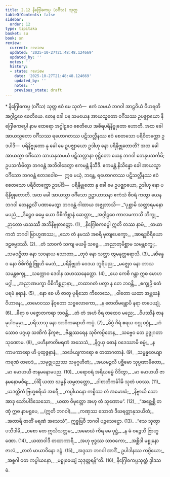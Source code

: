 ```yaml
---
title: 2.12 နိဂြေါဓကပ္ပ (ဝင်္ဂီသ) သုတ္တ
tableOfContents: false
sidebar:
  order: 12
type: tipitaka
basket: su
book: sn
review:
  current: review
  updated: '2025-10-27T21:48:48.124669'
  updated_by: ''
  notes: ''
  history:
  - state: review
    date: '2025-10-27T21:48:48.124669'
    updated_by: ''
    notes: ''
    previous_state: draft
---
```



<ReviewStatus review={frontmatter.review} showDetails={true} />

<HypothesisAnnotation frontmatter={frontmatter} />

<DynamicBreadcrumb />

<Paragraph type="center" book="sn">
* နိဂြေါဓကပ္ပ (ဝင်္ဂီသ) သုတ္တ
</Paragraph>

<Paragraph number="401" book="sn">
ဧဝံ မေ သုတံ—  ဧကံ သမယံ ဘဂဝါ အာဠဝိယံ ဝိဟရတိ အဂ္ဂါဠဝေ စေတိယေ. တေန ခေါ ပန သမယေန အာယသ္မတော ဝင်္ဂီသဿ ဥပဇ္ဈာယော နိဂြေါဓကပ္ပေါ နာမ ထေရော အဂ္ဂါဠဝေ စေတိယေ အစိရပရိနိဗ္ဗုတော ဟောတိ. အထ ခေါ အာယသ္မတော ဝင်္ဂီသဿ ရဟောဂတဿ ပဋိသလ္လီနဿ ဧဝံ စေတသော ပရိဝိတက္ကော ဥဒပါဒိ—  ပရိနိဗ္ဗုတော နု ခေါ မေ ဥပဇ္ဈာယော ဥဒါဟု နော ပရိနိဗ္ဗုတောတိ? အထ ခေါ အာယသ္မာ ဝင်္ဂီသော သာယနှသမယံ ပဋိသလ္လာနာ ဝုဋ္ဌိတော ယေန ဘဂဝါ တေနုပသင်္ကမိ; ဥပသင်္ကမိတွာ ဘဂဝန္တံ အဘိဝါဒေတွာ ဧကမန္တံ နိသီဒိ. ဧကမန္တံ နိသိန္နော ခေါ အာယသ္မာ ဝင်္ဂီသော ဘဂဝန္တံ ဧတဒဝေါစ—  ဣဓ မယှံ, ဘန္တေ, ရဟောဂတဿ ပဋိသလ္လီနဿ ဧဝံ စေတသော ပရိဝိတက္ကော ဥဒပါဒိ—  ပရိနိဗ္ဗုတော နု ခေါ မေ ဥပဇ္ဈာယော, ဥဒါဟု နော ပရိနိဗ္ဗုတောတိ. အထ ခေါ အာယသ္မာ ဝင်္ဂီသော ဥဋ္ဌာယာသနာ ဧကံသံ စီဝရံ ကတွာ ယေန ဘဂဝါ တေနဉ္ဇလိံ ပဏာမေတွာ ဘဂဝန္တံ ဂါထာယ အဇ္ဈဘာသိ—
</Paragraph>

<Division number="346" book="sn" e="ch" v="18" p="330">

<Paragraph number="402" type="verses" book="sn">
_“ပုစ္ဆာမိ သတ္ထာရမနောမပညံ,_  
_ဒိဋ္ဌေဝ ဓမ္မေ ယော ဝိစိကိစ္ဆာနံ ဆေတ္တာ;_  
_အဂ္ဂါဠဝေ ကာလမကာသိ ဘိက္ခု,_  
_ဉာတော ယသဿီ အဘိနိဗ္ဗုတတ္တော. (1)_  

</Paragraph>

</Division>
<Division number="347" book="sn" e="ch" v="18" p="330">

<Paragraph number="403" type="verses" book="sn">
_နိဂြေါဓကပ္ပေါ ဣတိ တဿ နာမံ,_  
_တယာ ကတံ ဘဂဝါ ဗြာဟ္မဏဿ;_  
_သော တံ နမဿံ အစရိ မုတျပေက္ခော,_  
_အာရဒ္ဓဝိရိယော ဒဠှဓမ္မဒဿီ. (2)_  

</Paragraph>

</Division>
<Division number="348" book="sn" e="ch" v="18" p="330">

<Paragraph number="404" type="verses" book="sn">
_တံ သာဝကံ သကျ မယမ္ပိ သဗ္ဗေ,_  
_အညာတုမိစ္ဆာမ သမန္တစက္ခု;_  
_သမဝဋ္ဌိတာ နော သဝနာယ သောတာ,_  
_တုဝံ နော သတ္ထာ တွမနုတ္တရောသိ. (3)_  

</Paragraph>

</Division>
<Division number="349" book="sn" e="ch" v="18" p="330">

<Paragraph number="405" type="verses" book="sn">
_ဆိန္ဒေဝ နော ဝိစိကိစ္ဆံ ဗြူဟိ မေတံ,_  
_ပရိနိဗ္ဗုတံ ဝေဒယ ဘူရိပည;_  
_မဇ္ဈေဝ နော ဘာသ သမန္တစက္ခု,_  
_သက္ကောဝ ဒေဝါန သဟဿနေတ္တော. (4)_  

</Paragraph>

</Division>
<Division number="350" book="sn" e="ch" v="18" p="330">

<Paragraph number="406" type="verses" book="sn">
_ယေ ကေစိ ဂန္ထာ ဣဓ မောဟမဂ္ဂါ,_  
_အညာဏပက္ခာ ဝိစိကိစ္ဆဌာနာ;_  
_တထာဂတံ ပတွာ န တေ ဘဝန္တိ,_  
_စက္ခုဉှိ ဧတံ ပရမံ နရာနံ. (5)_  

</Paragraph>

</Division>
<Division number="351" book="sn" e="ch" v="18" p="330">

<Paragraph number="407" type="verses" book="sn">
_နော စေ ဟိ ဇာတု ပုရိသော ကိလေသေ,_  
_ဝါတော ယထာ အဗ္ဘဃနံ ဝိဟာနေ;_  
_တမောဝဿ နိဝုတော သဗ္ဗလောကော,_  
_န ဇောတိမန္တောပိ နရာ တပေယျုံ. (6)_  

</Paragraph>

</Division>
<Division number="352" book="sn" e="ch" v="18" p="331">

<Paragraph number="408" type="verses" book="sn">
_ဓီရာ စ ပဇ္ဇောတကရာ ဘဝန္တိ,_  
_တံ တံ အဟံ ဝီရ တထေဝ မညေ;_  
_ဝိပဿိနံ ဇာနမုပါဂမုမှာ,_  
_ပရိသာသု နော အာဝိကရောဟိ ကပ္ပံ. (7)_  

</Paragraph>

</Division>
<Division number="353" book="sn" e="ch" v="18" p="331">

<Paragraph number="409" type="verses" book="sn">
_ခိပ္ပံ ဂိရံ ဧရယ ဝဂ္ဂု ဝဂ္ဂုံ,_  
_ဟံသောဝ ပဂ္ဂယှ သဏိကံ နိကူဇ;_  
_ဗိန္ဒုဿရေန သုဝိကပ္ပိတေန,_  
_သဗ္ဗေဝ တေ ဥဇ္ဇုဂတာ သုဏောမ. (8)_  

</Paragraph>

</Division>
<Division number="354" book="sn" e="ch" v="18" p="331">

<Paragraph number="410" type="verses" book="sn">
_ပဟီနဇာတိမရဏံ အသေသံ,_  
_နိဂ္ဂယှ ဓောနံ ဝဒေဿာမိ ဓမ္မံ;_  
_န ကာမကာရော ဟိ ပုထုဇ္ဇနာနံ,_  
_သင်္ခေယျကာရော စ တထာဂတာနံ. (9)_  

</Paragraph>

</Division>
<Division number="355" book="sn" e="ch" v="18" p="331">

<Paragraph number="411" type="verses" book="sn">
_သမ္ပန္နဝေယျာကရဏံ တဝေဒံ,_  
_သမုဇ္ဇုပညဿ သမုဂ္ဂဟီတံ;_  
_အယမဉ္ဇလီ ပစ္ဆိမော သုပ္ပဏာမိတော,_  
_မာ မောဟယီ ဇာနမနောမပည. (10)_  

</Paragraph>

</Division>
<Division number="356" book="sn" e="ch" v="18" p="331">

<Paragraph number="412" type="verses" book="sn">
_ပရောဝရံ အရိယဓမ္မံ ဝိဒိတွာ,_  
_မာ မောဟယီ ဇာနမနောမဝီရ;_  
_ဝါရိံ ယထာ ဃမ္မနိ ဃမ္မတတ္တော,_  
_ဝါစာဘိကင်္ခါမိ သုတံ ပဝဿ. (11)_  

</Paragraph>

</Division>
<Division number="357" book="sn" e="ch" v="18" p="331">

<Paragraph number="413" type="verses" book="sn">
_ယဒတ္ထိကံ ဗြဟ္မစရိယံ အစရီ,_  
_ကပ္ပါယနော ကစ္စိဿ တံ အမောဃံ;_  
_နိဗ္ဗာယိ သော အာဒု သော်ပါဒိသေသော,_  
_ယထာ ဝိမုတ္တော အဟု တံ သုဏောမ”. (12)_  

</Paragraph>

</Division>
<Division number="358" book="sn" e="ch" v="18" p="332">

<Paragraph number="414" type="verses" book="sn">
_“အစ္ဆေစ္ဆိ တဏှံ ဣဓ နာမရူပေ, __(ဣတိ ဘဂဝါ)___  
_ကဏှဿ သောတံ ဒီဃရတ္တာနုသယိတံ;_  
_အတာရိ ဇာတိံ မရဏံ အသေသံ”,_  
ဣစ္စဗြဝီ ဘဂဝါ ပဉ္စသေဋ္ဌော. (13)_  

</Paragraph>

</Division>
<Division number="359" book="sn" e="ch" v="18" p="332">

<Paragraph number="415" type="verses" book="sn">
_“ဧသ သုတွာ ပသီဒါမိ,_  
_ဝစော တေ ဣသိသတ္တမ;_  
_အမောဃံ ကိရ မေ ပုဋ္ဌံ,_  
_န မံ ဝဉ္စေသိ ဗြာဟ္မဏော. (14)_  

</Paragraph>

</Division>
<Division number="360" book="sn" e="ch" v="18" p="332">

<Paragraph number="416" type="verses" book="sn">
_ယထာဝါဒီ တထာကာရီ,_  
_အဟု ဗုဒ္ဓဿ သာဝကော;_  
_အစ္ဆိဒါ မစ္စုနော ဇာလံ,_  
_တတံ မာယာဝိနော ဒဠှံ. (15)_  

</Paragraph>

</Division>
<Division number="361" book="sn" e="ch" v="18" p="332">

<Paragraph number="417" type="verses" book="sn">
_အဒ္ဒသာ ဘဂဝါ အာဒိံ,_  
ဥပါဒါနဿ ကပ္ပိယော;_  
_အစ္စဂါ ဝတ ကပ္ပါယနော,_  
_မစ္စုဓေယျံ သုဒုတ္တရန်”တိ. (16)_  


</Paragraph>
</Division>

<Paragraph number="418" type="center" book="sn">
နိဂြေါဓကပ္ပသုတ္တံ ဒွါဒသမံ.
</Paragraph>